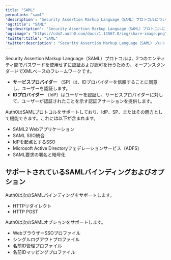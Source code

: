 ```yaml
---
title: "SAML"
permalink: "saml"
'description': "Security Assertion Markup Language（SAML）プロトコルについて説明します。SAMLは、2つのエンティティ間でパスワードを使用せずに認証および認可を行うための、オープンスタンダードでXMLベースのフレームワークです。"
'og:title': "SAML"
'og:description': "Security Assertion Markup Language（SAML）プロトコルについて説明します。SAMLは、2つのエンティティ間でパスワードを使用せずに認証および認可を行うための、オープンスタンダードでXMLベースのフレームワークです。"
'og:image': "https://cdn2.auth0.com/docs/1.14567.0/img/share-image.png"
'twitter:title': "SAML"
'twitter:description': "Security Assertion Markup Language（SAML）プロトコルについて説明します。SAMLは、2つのエンティティ間でパスワードを使用せずに認証および認可を行うための、オープンスタンダードでXMLベースのフレームワークです。"
---
```


<Tooltip data-tooltip-id="react-containers-DefinitionTooltip-2" href="/docs/ja-jp/glossary?term=security-assertion-markup-language" tip="Security Assertion Markup Language（SAML）: パスワードなしに二者間で認証情報を交換できる標準化プロトコル。" cta="用語集の表示">Security Assertion Markup Language</Tooltip>（SAML）プロトコルは、2つのエンティティ間でパスワードを使用せずに認証および認可を行うための、オープンスタンダードでXMLベースのフレームワークです。

* **サービスプロバイダー** （SP）は、IDプロバイダーを信頼することに同意し、ユーザーを認証します。
* **IDプロバイダー** （<Tooltip data-tooltip-id="react-containers-DefinitionTooltip-2" href="/docs/ja-jp/glossary?term=idp" tip="IDプロバイダー（IdP）: デジタルIDを保存および管理するサービス。" cta="用語集の表示">IdP</Tooltip>）はユーザーを認証し、サービスプロバイダーに対して、ユーザーが認証されたことを示す認証アサーションを提供します。

Auth0はSAMLプロトコルをサポートしており、IdP、SP、またはその両方として機能できます。これには以下が含まれます。

* SAML2 Webアプリケーション
* SAML <Tooltip data-tooltip-id="react-containers-DefinitionTooltip-0" href="/docs/ja-jp/glossary?term=single-sign-on" tip="シングルサインオン（SSO）: ユーザーが1つのアプリケーションにログインした後、そのユーザーを他のアプリケーションに自動的にログインさせるサービス。" cta="用語集の表示">SSO</Tooltip>統合
* IdPを起点とするSSO
* Microsoft Active Directoryフェデレーションサービス（ADFS）
* SAML要求の署名と暗号化

## サポートされているSAMLバインディングおよびオプション

Auth0は次のSAMLバインディングをサポートします。

* HTTPリダイレクト
* HTTP POST

Auth0は次のSAMLオプションをサポートします。

* WebブラウザーSSOプロファイル
* シングルログアウトプロファイル
* 名前ID管理プロファイル
* 名前IDマッピングプロファイル